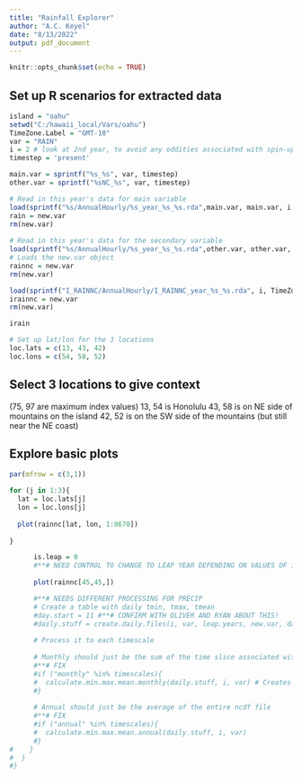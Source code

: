 ```yaml
---
title: "Rainfall Explorer"
author: "A.C. Keyel"
date: "8/13/2022"
output: pdf_document
---
```


```r
knitr::opts_chunk$set(echo = TRUE)
```


## Set up R scenarios for extracted data

```r
island = "oahu"
setwd("C:/hawaii_local/Vars/oahu")
TimeZone.Label = "GMT-10"
var = "RAIN"
i = 2 # look at 2nd year, to avoid any oddities associated with spin-up
timestep = 'present'

main.var = sprintf("%s_%s", var, timestep)
other.var = sprintf("%sNC_%s", var, timestep)

# Read in this year's data for main variable
load(sprintf("%s/AnnualHourly/%s_year_%s_%s.rda",main.var, main.var, i, TimeZone.Label))
rain = new.var
rm(new.var)
      
# Read in this year's data for the secondary variable
load(sprintf("%s/AnnualHourly/%s_year_%s_%s.rda",other.var, other.var, i, TimeZone.Label))
# Loads the new.var object
rainnc = new.var
rm(new.var)

load(sprintf("I_RAINNC/AnnualHourly/I_RAINNC_year_%s_%s.rda", i, TimeZone.Label))
irainnc = new.var
rm(new.var)

irain

# Set up lat/lon for the 3 locations
loc.lats = c(13, 43, 42)
loc.lons = c(54, 58, 52)

```

## Select 3 locations to give context
(75, 97 are maximum index values)
13, 54 is Honolulu 
43, 58 is on NE side of mountains on the island
42, 52 is on the SW side of the mountains (but still near the NE coast)

## Explore basic plots
```r

par(mfrow = c(3,1))

for (j in 1:3){
  lat = loc.lats[j]
  lon = loc.lons[j]
  
  plot(rainnc[lat, lon, 1:8670])
  
}


```

```r

      
      is.leap = 0
      #**# NEED CONTROL TO CHANGE TO LEAP YEAR DEPENDING ON VALUES OF i
      
      plot(rainnc[45,45,])

      #**# NEEDS DIFFERENT PROCESSING FOR PRECIP      
      # Create a table with daily tmin, tmax, tmean
      #day.start = 11 #**# CONFIRM WITH OLIVER AND RYAN ABOUT THIS!
      #daily.stuff = create.daily.files(i, var, leap.years, new.var, day.start)
      
      # Process it to each timescale
      
      # Monthly should just be the sum of the time slice associated with a particular month
      #**# FIX
      #if ("monthly" %in% timescales){
      #  calculate.min.max.mean.monthly(daily.stuff, i, var) # Creates a file names XXXX
      #}
      
      # Annual should just be the average of the entire ncdf file
      #**# FIX
      #if ("annual" %in% timescales){
      #  calculate.min.max.mean.annual(daily.stuff, i, var)
      #}
#    }
#  }
#}
```
